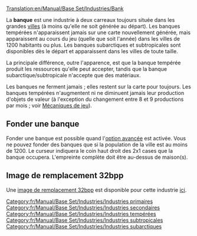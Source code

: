 [[Translation:en/Manual/Base Set/Industries/Bank]]

{{fr/Manual/Base Set/Industries/Industries|image=en/Manual/Base Set/Industries/Bank.png
|nom=Banque
|climats=[[fr/Manual/Climat#tempere|Tempéré]], [[fr/Manual/Climat#subarctique|Subarctique]], [[fr/Manual/Climat#subtropical|Subtropical]].
|accepte=[[fr/Manual/Base Set/Cargos/Biens de valeur|Biens de valeur]] (climat tempéré seulement), [[fr/Manual/Base Set/Cargos/Or|Or]] (climat subarctique seulement), [[fr/Manual/Base Set/Cargos/Diamant|Diamant]] (climat subtropical seulement).
|produit=[[fr/Manual/Base Set/Cargos/Biens de valeur|Biens de valeur]] (climat tempéré seulement)
|notes=Deux images différentes existent pour cette industrie. Celle du haut apparaît dans le climat tempéré, celle du bas sous les climats subarctique et subtropical.<br/>
{{en/Phototable|[[File:en/Manual/Base Set/Industries/Tropicalbank.png]]|Subarctique et subtropical|center}}
}}
La '''banque''' est une industrie à deux carreaux toujours située dans les grandes [[fr/Manual/Ville |villes]] (à moins qu'elle ne soit générée au départ). Les banques tempérées n'apparaissent jamais sur une carte nouvellement générée, mais apparaissent au cours du jeu (quelle que soit l'année) dans les villes de 1200 habitants ou plus. Les banques subarctiques et subtropicales sont disponibles dès le départ et apparaissent dans les villes de toute taille.

La principale différence, outre l'apparence, est que la banque tempérée produit les ressources qu'elle peut accepter, tandis que la banque subarctique/subtropicale n'accepte que des matériaux.

Les banques ne ferment jamais ; elles restent sur la carte pour toujours. Les banques tempérées n'augmentent ni ne diminuent jamais leur production d'objets de valeur (à l'exception du changement entre 8 et 9 productions par mois ; voir [[fr/Manual/Game Mechanics#changement-de-production |Mécaniques de jeu]]).

==Fonder une banque==
Fonder une banque est possible quand l'[[en/Configuration Avancée/Économie#methode-de-construction-manuelle-des-industries-primaires|option avancée]] est activée. Vous ne pouvez fonder des banques que si la population de la ville est au moins de 1200. Le curseur indiquera le coin haut droit des 2x1 cases que la banque occupera. L'empreinte complète doit être au-dessus de maison(s).

==Image de remplacement 32bpp==
Une [[en/Archive/Old 32bpp/32bit Graphics Development#user-info|image de remplacement 32bpp]] est disponible pour cette industrie [[en/Archive/Old 32bpp/List of downloadable 32 bpp tars|ici]].

{{fr/Manual/Base Set/Industries/Navbox Industries}}

[[Category:fr/Manual/Base Set/Industries/Industries primaires]]
[[Category:fr/Manual/Base Set/Industries/Industries secondaires]]
[[Category:fr/Manual/Base Set/Industries/Industries tempérées]]
[[Category:fr/Manual/Base Set/Industries/Industries subtropicales]]
[[Category:fr/Manual/Base Set/Industries/Industries subarctiques]]